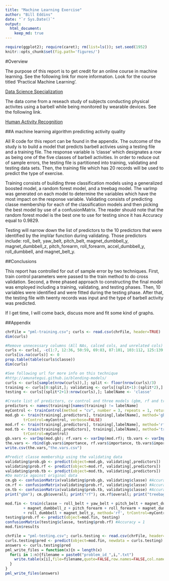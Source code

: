 ```yaml
---
title: "Machine Learning Exercise"
author: "Bill Eddins"
date: "`r Sys.Date()`"
output:
  html_document:
    keep_md: true
---
```

```r
require(ggplot2); require(caret); rm(list=ls()); set.seed(1952)
knitr::opts_chunk$set(fig.path='figures/')
```
#Overview

The purpose of this report is to get credit for an online course in machine learning. See the following link for more information. Look for the course titled 'Practical Machine Learning'.

[Data Science Specialization](https://www.coursera.org/specialization/jhudatascience/1?utm_source=catalog)

The data come from a reseach study of subjects conducting physical activites using a barbell while being monitored by wearable devices. See the following link.  

[Human Activity Recognition](http://groupware.les.inf.puc-rio.br/har)


##A machine learning algorithm predicting activity quality

All R code for this report can be found in the appendix. The outcome of the study is to build a model that predicts barbell activies using a testing file and a training file. The response variable is 'classe' which designates a row as being one of the five classes of barbell activities. In order to reduce out of sample errors, the testing file is partitioned into training, validating and testing data sets. Then, the training file which has 20 records will be used to predict the type of exercise.  

Training consists of building three classification models using a generalized boosted model, a random forest model, and a treebag model. The varImp was generated on each model to determine the variables which have the most impact on the response variable. Validating consists of predicting classe membership for each of the classification models and then picking the best model by use of a confusionMatrix. The reader should note that the random forest model is the best one to use for testing since it has Accuracy equal to 0.9829.  

Testing will narrow down the list of predictors to the 10 predictors that were identified by the impVar function during validating. Those predictors include: roll_ belt, yaw_belt, pitch_belt, magnet_dumbbell_y, magnet_dumbbell_z, pitch_forearm, roll_forearm, accel_dumbbell_y, roll_dumbbell, and magnet_belt_y. 

##Conclusions

This report has controlled for out of sample error by two techniques. First, train control parameters were passed to the train method to do cross validation. Second, a three phased approach to constructing the final model was employed including a training, validating, and testing phases. Then, 10 variables were identified and were fitted during the testing phase. After that, the testing file with twenty records was input and the type of barbell activity was predicted.

If I get time, I will come back, discuss more and fit some kind of graphs. 

##Appendix  
```r
chrFile = "pml-training.csv"; curls <- read.csv(chrFile, header=TRUE)
dim(curls)
```
```r
#Remove unnecessary columns (All NAs, calced cols, and unrelated cols)
curls <- curls[, -c(1:7, 12:36, 50:59, 69:83, 87:101, 103:112, 125:139, 141:150)]
curls[is.na(curls)] <- 0
prop.table(table(curls$classe))
dim(curls)
```
```r
#See following url for more info on this technique
#http://amunategui.github.io/blending-models/
curls <- curls[sample(nrow(curls)),]; split <- floor(nrow(curls)/3)
training <- curls[0:split,]; validating <- curls[(split+1):(split*2),]
testing <- curls[(split*2+1):nrow(curls),]; labelName <- 'classe'
```
```r
#Create list of predictors, cv control and three models (gbm, rf and treebag)
predictors <- names(training)[names(training) != labelName]
myControl <- trainControl(method = "cv", number = 3, repeats = 1, returnResamp = "none")
mod.gb <- train(training[,predictors], training[,labelName], method='gbm', 
        trControl=myControl, verbose=FALSE)
mod.rf <- train(training[,predictors], training[,labelName], method='rf', trControl=myControl)
mod.tb <- train(training[,predictors], training[,labelName], method='treebag',
        trControl=myControl)
gb.vars <- varImp(mod.gb); rf.vars <- varImp(mod.rf); tb.vars <- varImp(mod.tb)
the.vars <- rbind(gb.vars$importance, rf.vars$importance, tb.vars$importance)
write.csv(the.vars,"the.vars.csv")
```                     
```r
#Predict classe membership using the validating data
validating$prob.gb <- predict(object=mod.gb, validating[,predictors])
validating$prob.rf <- predict(object=mod.rf, validating[,predictors])
validating$prob.tb <- predict(object=mod.tb, validating[,predictors])
#Do matrix against original data
cm.gb <- confusionMatrix(validating$prob.gb, validating$classe) #Accuracy : 0.9561
cm.rf <- confusionMatrix(validating$prob.rf, validating$classe) #Accuracy : 0.9829 Winner
cm.tb <- confusionMatrix(validating$prob.tb, validating$classe) #Accuracy : 0.9657
print("gbm"); cm.gb$overall; print("rf"); cm.rf$overall; print("treebag"); cm.tb$overall
```
```r
mod.fin <- train(classe ~ roll_belt + yaw_belt + pitch_belt + magnet_dumbbell_y
        + magnet_dumbbell_z + pitch_forearm + roll_forearm + magnet_dumbbell_y 
        + roll_dumbbell + magnet_belt_y, method='rf', trControl=myControl, data = testing)
testing$prob.rf <- predict(object=mod.fin, testing)
confusionMatrix(testing$classe, testing$prob.rf) #Accuracy = 1
mod.fin$results
```
```r
chrFile = "pml-testing.csv"; curls.testing <- read.csv(chrFile, header=TRUE)
curls.testing$pred <- predict(object=mod.fin, newdata = curls.testing)
answers <- curls.testing$pred
pml_write_files = function(x){n = length(x)
  for(i in 1:n){filename = paste0("problem_id_",i,".txt")
    write.table(x[i],file=filename,quote=FALSE,row.names=FALSE,col.names=FALSE)
  }
}
pml_write_files(answers)
```




